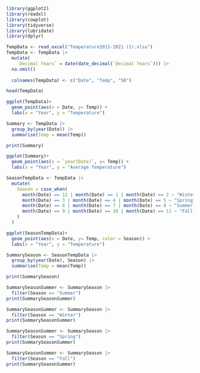 
```r
library(ggplot2)
library(readxl)
library(cowplot)
library(tidyverse)
library(lubridate)
library(dplyr)
```

```r
TempData <- read_excel("Temperature2011-2021 (1).xlsx")
TempData <- TempData |>
  mutate(
    `Decimal Years` = date(date_decimal(`Decimal Years`))) |>
  na.omit() 
  
  colnames(TempData) <- c("Date", "Temp", "SD")
```

```r
head(TempData)
```

```r
ggplot(TempData)+
  geom_point(aes(x = Date, y= Temp)) +
  labs(x = "Year", y = "Temperature") 
```

```r
Summary <- TempData |>
  group_by(year(Date)) |>
  summarise(Temp = mean(Temp))
```

```r
print(Summary)
```

```r
ggplot(Summary)+
  geom_point(aes(x = `year(Date)`, y= Temp)) +
  labs(x = "Year", y = "Average Temperature") 
```

```r
SeasonTempData <- TempData |>
  mutate(
    Season = case_when(
      month(Date) == 12 | month(Date) == 1 | month(Date) == 2 ~ "Winter",
      month(Date) == 3 | month(Date) == 4 | month(Date) == 5 ~ "Spring",
      month(Date) == 6 | month(Date) == 7 | month(Date) == 8 ~ "Summer",
      month(Date) == 9 | month(Date) == 10 | month(Date) == 11 ~ "Fall"
    )
  )
```

```r
ggplot(SeasonTempData)+
  geom_point(aes(x = Date, y= Temp, color = Season)) +
  labs(x = "Year", y = "Temperature") 
```

```r
SummarySeason <- SeasonTempData |>
  group_by(year(Date), Season) |>
  summarise(Temp = mean(Temp))
```

```r
print(SummarySeason)
```

```r
SummarySeasonSummer <- SummarySeason |>
  filter(Season == "Summer")
print(SummarySeasonSummer)
```

```r
SummarySeasonSummer <- SummarySeason |>
  filter(Season == "Winter")
print(SummarySeasonSummer)
```

```r
SummarySeasonSummer <- SummarySeason |>
  filter(Season == "Spring")
print(SummarySeasonSummer)
```

```r
SummarySeasonSummer <- SummarySeason |>
  filter(Season == "Fall")
print(SummarySeasonSummer)
```

